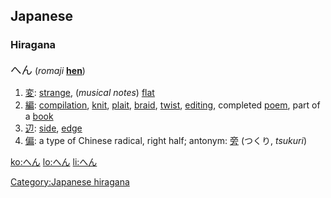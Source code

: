 ==Japanese==
{{ja-attention|Hiragana header should be replaced with POS header|key=p}}
{{ja-kanatab|[[へ]][[ん]]}}
===Hiragana===
<font lang="ja" style="font-size:125%">へん</font> (''romaji'' '''[[hen]]''')

# [[変]]: [[strange]], (''musical notes'') [[flat]]
# [[編]]: [[compilation]], [[knit]], [[plait]], [[braid]], [[twist]], [[editing]], completed [[poem]], part of a [[book]]
# [[辺]]: [[side]], [[edge]]
# [[偏]]: a type of Chinese radical, right half; antonym: [[旁]] (つくり, ''tsukuri'')

[[Category:Japanese hiragana]]

[[ko:へん]]
[[lo:へん]]
[[li:へん]]